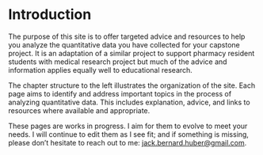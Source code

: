 # Introduction {.unnumbered}

The purpose of this site is to offer targeted advice and resources to help you analyze the quantitative data you have collected for your capstone project. It is an adaptation of a similar project to support pharmacy resident students with medical research project but much of the advice and information applies equally well to educational research.

The chapter structure to the left illustrates the organization of the site. Each page aims to identify and address important topics in the process of analyzing quantitative data. This includes explanation, advice, and links to resources where available and appropriate.

These pages are works in progress. I aim for them to evolve to meet your needs. I will continue to edit them as I see fit; and if something is missing, please don't hesitate to reach out to me: [jack.bernard.huber\@gmail.com](mailto:jack.bernard.huber@gmail.com).

